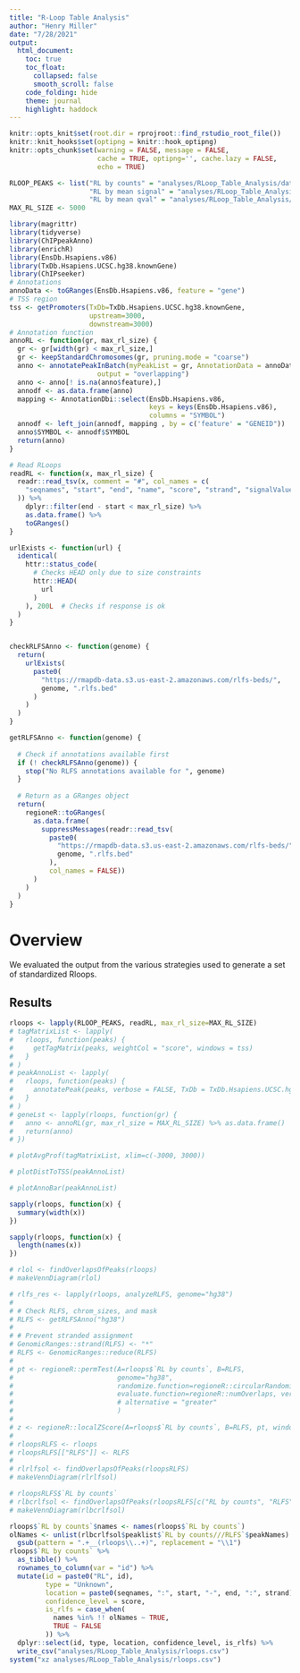 ```yaml
---
title: "R-Loop Table Analysis"
author: "Henry Miller"
date: "7/28/2021"
output:
  html_document:
    toc: true
    toc_float:
      collapsed: false
      smooth_scroll: false 
    code_folding: hide
    theme: journal
    highlight: haddock
---
```


```r
knitr::opts_knit$set(root.dir = rprojroot::find_rstudio_root_file())
knitr::knit_hooks$set(optipng = knitr::hook_optipng)
knitr::opts_chunk$set(warning = FALSE, message = FALSE, 
                      cache = TRUE, optipng='', cache.lazy = FALSE,
                      echo = TRUE)
```

```r
RLOOP_PEAKS <- list("RL by counts" = "analyses/RLoop_Table_Analysis/data/rloops/strategy.a__10bp__peaks.narrowPeak",
                    "RL by mean signal" = "analyses/RLoop_Table_Analysis/data/rloops/strategy.b__10bp__peaks.narrowPeak",
                    "RL by mean qval" = "analyses/RLoop_Table_Analysis/data/rloops/strategy.c__10bp__peaks.narrowPeak")
MAX_RL_SIZE <- 5000

library(magrittr)
library(tidyverse)
library(ChIPpeakAnno)
library(enrichR)
library(EnsDb.Hsapiens.v86)
library(TxDb.Hsapiens.UCSC.hg38.knownGene)
library(ChIPseeker)
# Annotations
annoData <- toGRanges(EnsDb.Hsapiens.v86, feature = "gene")
# TSS region
tss <- getPromoters(TxDb=TxDb.Hsapiens.UCSC.hg38.knownGene, 
                    upstream=3000, 
                    downstream=3000)
# Annotation function
annoRL <- function(gr, max_rl_size) {
  gr <- gr[width(gr) < max_rl_size,]
  gr <- keepStandardChromosomes(gr, pruning.mode = "coarse")
  anno <- annotatePeakInBatch(myPeakList = gr, AnnotationData = annoData, 
                      output = "overlapping")
  anno <- anno[! is.na(anno$feature),]
  annodf <- as.data.frame(anno)
  mapping <- AnnotationDbi::select(EnsDb.Hsapiens.v86, 
                                   keys = keys(EnsDb.Hsapiens.v86), 
                                   columns = "SYMBOL")
  annodf <- left_join(annodf, mapping , by = c('feature' = "GENEID"))
  anno$SYMBOL <- annodf$SYMBOL 
  return(anno)
}

# Read RLoops
readRL <- function(x, max_rl_size) {
  readr::read_tsv(x, comment = "#", col_names = c(
    "seqnames", "start", "end", "name", "score", "strand", "signalValue", "pval", "qval", "peak"
  )) %>%
    dplyr::filter(end - start < max_rl_size) %>%
    as.data.frame() %>%
    toGRanges() 
}

urlExists <- function(url) {
  identical(
    httr::status_code(
      # Checks HEAD only due to size constraints
      httr::HEAD(
        url
      )
    ), 200L  # Checks if response is ok
  )
}


checkRLFSAnno <- function(genome) {
  return(
    urlExists(
      paste0(
        "https://rmapdb-data.s3.us-east-2.amazonaws.com/rlfs-beds/", 
        genome, ".rlfs.bed"
      )
    )
  )
}

getRLFSAnno <- function(genome) {
  
  # Check if annotations available first
  if (! checkRLFSAnno(genome)) {
    stop("No RLFS annotations available for ", genome)
  }
  
  # Return as a GRanges object
  return(
    regioneR::toGRanges(
      as.data.frame(
        suppressMessages(readr::read_tsv(
          paste0(
            "https://rmapdb-data.s3.us-east-2.amazonaws.com/rlfs-beds/", 
            genome, ".rlfs.bed"
          ),
          col_names = FALSE))
      )
    )
  )
}


```

# Overview

We evaluated the output from the various strategies used to generate a set of standardized Rloops.


## Results

```r
rloops <- lapply(RLOOP_PEAKS, readRL, max_rl_size=MAX_RL_SIZE)
# tagMatrixList <- lapply(
#   rloops, function(peaks) {
#     getTagMatrix(peaks, weightCol = "score", windows = tss)
#   }
# )
# peakAnnoList <- lapply(
#   rloops, function(peaks) {
#     annotatePeak(peaks, verbose = FALSE, TxDb = TxDb.Hsapiens.UCSC.hg38.knownGene)
#   }
# )
# geneLst <- lapply(rloops, function(gr) {
#   anno <- annoRL(gr, max_rl_size = MAX_RL_SIZE) %>% as.data.frame()
#   return(anno)
# })
```

```r
# plotAvgProf(tagMatrixList, xlim=c(-3000, 3000))
```
```r
# plotDistToTSS(peakAnnoList)
```

```r
# plotAnnoBar(peakAnnoList)
```




```r
sapply(rloops, function(x) {
  summary(width(x))
})

```


```r
sapply(rloops, function(x) {
  length(names(x))
})
```

```r
# rlol <- findOverlapsOfPeaks(rloops)
# makeVennDiagram(rlol)
```


```r
# rlfs_res <- lapply(rloops, analyzeRLFS, genome="hg38")
# 
# # Check RLFS, chrom_sizes, and mask
# RLFS <- getRLFSAnno("hg38")
# 
# # Prevent stranded assignment
# GenomicRanges::strand(RLFS) <- "*"
# RLFS <- GenomicRanges::reduce(RLFS)
# 
# pt <- regioneR::permTest(A=rloops$`RL by counts`, B=RLFS, 
#                          genome="hg38",
#                          randomize.function=regioneR::circularRandomizeRegions,
#                          evaluate.function=regioneR::numOverlaps, verbose = T
#                          # alternative = "greater"
#                          )
# 
# z <- regioneR::localZScore(A=rloops$`RL by counts`, B=RLFS, pt, window = 5000, step = 50)
# 
# rloopsRLFS <- rloops
# rloopsRLFS[["RLFS"]] <- RLFS
# 
# rlrlfsol <- findOverlapsOfPeaks(rloopsRLFS)
# makeVennDiagram(rlrlfsol)

```

```r
# rloopsRLFS$`RL by counts`
# rlbcrlfsol <- findOverlapsOfPeaks(rloopsRLFS[c("RL by counts", "RLFS")])
# makeVennDiagram(rlbcrlfsol)
```



```r
rloops$`RL by counts`$names <- names(rloops$`RL by counts`)
olNames <- unlist(rlbcrlfsol$peaklist$`RL by counts///RLFS`$peakNames) %>%
  gsub(pattern = ".+__(rloops\\..+)", replacement = "\\1")
rloops$`RL by counts` %>%
  as_tibble() %>%
  rownames_to_column(var = "id") %>%
  mutate(id = paste0("RL", id),
         type = "Unknown",
         location = paste0(seqnames, ":", start, "-", end, ":", strand),
         confidence_level = score,
         is_rlfs = case_when(
           names %in% !! olNames ~ TRUE,
           TRUE ~ FALSE
         )) %>%
  dplyr::select(id, type, location, confidence_level, is_rlfs) %>%
  write_csv("analyses/RLoop_Table_Analysis/rloops.csv")
system("xz analyses/RLoop_Table_Analysis/rloops.csv")

```







